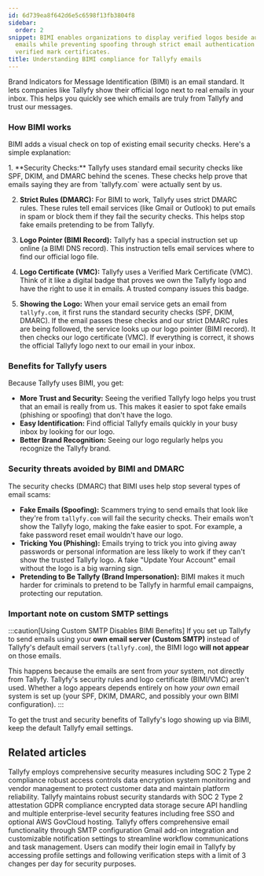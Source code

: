 ```yaml
---
id: 6d739ea8f642d6e5c6598f13fb3804f8
sidebar:
  order: 2
snippet: BIMI enables organizations to display verified logos beside authenticated
  emails while preventing spoofing through strict email authentication protocols and
  verified mark certificates.
title: Understanding BIMI compliance for Tallyfy emails
---
```



Brand Indicators for Message Identification (BIMI) is an email standard. It lets companies like Tallyfy show their official logo next to real emails in your inbox. This helps you quickly see which emails are truly from Tallyfy and trust our messages.

### How BIMI works

BIMI adds a visual check on top of existing email security checks. Here's a simple explanation:

<Steps>
1.  **Security Checks:**
    Tallyfy uses standard email security checks like SPF, DKIM, and DMARC behind the scenes. These checks help prove that emails saying they are from `tallyfy.com` were actually sent by us.

2.  **Strict Rules (DMARC):**
    For BIMI to work, Tallyfy uses strict DMARC rules. These rules tell email services (like Gmail or Outlook) to put emails in spam or block them if they fail the security checks. This helps stop fake emails pretending to be from Tallyfy.

3.  **Logo Pointer (BIMI Record):**
    Tallyfy has a special instruction set up online (a BIMI DNS record). This instruction tells email services where to find our official logo file.

4.  **Logo Certificate (VMC):**
    Tallyfy uses a Verified Mark Certificate (VMC). Think of it like a digital badge that proves we own the Tallyfy logo and have the right to use it in emails. A trusted company issues this badge.

5.  **Showing the Logo:**
    When your email service gets an email from `tallyfy.com`, it first runs the standard security checks (SPF, DKIM, DMARC). If the email passes these checks and our strict DMARC rules are being followed, the service looks up our logo pointer (BIMI record). It then checks our logo certificate (VMC). If everything is correct, it shows the official Tallyfy logo next to our email in your inbox.
</Steps>

### Benefits for Tallyfy users

Because Tallyfy uses BIMI, you get:

*   **More Trust and Security:** Seeing the verified Tallyfy logo helps you trust that an email is really from us. This makes it easier to spot fake emails (phishing or spoofing) that don't have the logo.
*   **Easy Identification:** Find official Tallyfy emails quickly in your busy inbox by looking for our logo.
*   **Better Brand Recognition:** Seeing our logo regularly helps you recognize the Tallyfy brand.

### Security threats avoided by BIMI and DMARC

The security checks (DMARC) that BIMI uses help stop several types of email scams:

*   **Fake Emails (Spoofing):** Scammers trying to send emails that look like they're from `tallyfy.com` will fail the security checks. Their emails won't show the Tallyfy logo, making the fake easier to spot. For example, a fake password reset email wouldn't have our logo.
*   **Tricking You (Phishing):** Emails trying to trick you into giving away passwords or personal information are less likely to work if they can't show the trusted Tallyfy logo. A fake "Update Your Account" email without the logo is a big warning sign.
*   **Pretending to Be Tallyfy (Brand Impersonation):** BIMI makes it much harder for criminals to pretend to be Tallyfy in harmful email campaigns, protecting our reputation.

### Important note on custom SMTP settings

:::caution[Using Custom SMTP Disables BIMI Benefits]
If you set up Tallyfy to send emails using your **own email server (Custom SMTP)** instead of Tallyfy's default email servers (`tallyfy.com`), the BIMI logo **will not appear** on those emails.

This happens because the emails are sent from *your* system, not directly from Tallyfy. Tallyfy's security rules and logo certificate (BIMI/VMC) aren't used. Whether a logo appears depends entirely on how *your own* email system is set up (your SPF, DKIM, DMARC, and possibly your own BIMI configuration).
:::

To get the trust and security benefits of Tallyfy's logo showing up via BIMI, keep the default Tallyfy email settings.


## Related articles
<CardGrid>
<LinkTitleCard header="<b>Pro > Compliance</b>" href="/products/pro/compliance/" > Tallyfy employs comprehensive security measures including SOC 2 Type 2 compliance robust access controls data encryption system monitoring and vendor management to protect customer data and maintain platform reliability. </LinkTitleCard>
<LinkTitleCard header="<b>Miscellaneous > Terms & legals</b>" href="/products/pro/miscellaneous/terms-legals/" > Tallyfy maintains robust security standards with SOC 2 Type 2 attestation GDPR compliance encrypted data storage secure API handling and multiple enterprise-level security features including free SSO and optional AWS GovCloud hosting. </LinkTitleCard>
<LinkTitleCard header="<b>Integrations > Email and SMTP</b>" href="/products/pro/integrations/email/" > Tallyfy offers comprehensive email functionality through SMTP configuration Gmail add-on integration and customizable notification settings to streamline workflow communications and task management. </LinkTitleCard>
<LinkTitleCard header="<b>Personal Settings > Change my email address</b>" href="/products/pro/settings/personal-settings/how-can-i-change-my-email-address-in-tallyfy/" > Users can modify their login email in Tallyfy by accessing profile settings and following verification steps with a limit of 3 changes per day for security purposes. </LinkTitleCard>
</CardGrid>